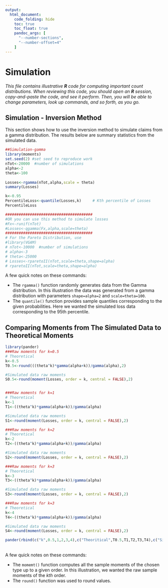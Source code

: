 ```yaml
---
output: 
  html_document:
    code_folding: hide
    toc: true
    toc_float: true
    pandoc_args: [
      "--number-sections",
      "--number-offset=4"
    ]
---
```


# Simulation 

*This file contains illustrative **R** code for computing important count distributions. When reviewing this code, you should open an **R** session, copy-and-paste the code, and see it perform. Then, you will be able to change parameters, look up commands, and so forth, as you go. *

## Simulation - Inversion Method
This section shows how to use the inversion method to simulate claims from a gamma distribution. The results below are summary statistics from the simulated data. 

```r
##Simulation-gamma
library(moments)
set.seed(2) #set seed to reproduce work 
nTot<-20000  #number of simulations
alpha<-2
theta<-100
         
Losses<-rgamma(nTot,alpha,scale = theta)  
summary(Losses)

k<-0.95
PercentileLoss<-quantile(Losses,k)     # Kth percentile of Losses 
PercentileLoss

#######################################
#OR you can use this method to simulate losses 
#Fx<-runif(nTot)
#Losses<-qgamma(Fx,alpha,scale=theta)
#######################################
# For the Pareto Distribution, use
#library(VGAM)
# nTot<-10000  #number of simulations
# alpha<-3
# theta<-25000
# Losses<-rparetoII(nTot,scale=theta,shape=alpha)
# rparetoII(nTot,scale=theta,shape=alpha) 
```
A few quick notes on these commands:

* The `rgamma()` function randomly generates data from the Gamma distribution.  In this illustration the data was generated from a gamma distribution with parameters `shape=alpha=2` and `scale=theta=100`. 
* The `quantile()` function provides sample quantiles corresponding to the given probabilities. Here we wanted the simulated loss data corresponding to the 95th percentile. 



## Comparing Moments from The Simulated Data to Theoretical Moments

```r
library(pander)
###Raw moments for k=0.5
# Theoretical 
k<-0.5
T0.5<-round(((theta^k)*gamma(alpha+k))/gamma(alpha),2)

#Simulated data raw moments
S0.5<-round(moment(Losses, order = k, central = FALSE),2)


###Raw moments for k=1
# Theoretical 
k<-1
T1<-((theta^k)*gamma(alpha+k))/gamma(alpha)

#Simulated data raw moments
S1<-round(moment(Losses, order = k, central = FALSE),2)

###Raw moments for k=2
# Theoretical 
k<-2
T2<-((theta^k)*gamma(alpha+k))/gamma(alpha)

#Simulated data raw moments
S2<-round(moment(Losses, order = k, central = FALSE),2)

###Raw moments for k=3
# Theoretical 
k<-3
T3<-((theta^k)*gamma(alpha+k))/gamma(alpha)

#Simulated data raw moments
S3<-round(moment(Losses, order = k, central = FALSE),2)

###Raw moments for k=3
# Theoretical 
k<-4
T4<-((theta^k)*gamma(alpha+k))/gamma(alpha)

#Simulated data raw moments
S4<-round(moment(Losses, order = k, central = FALSE),2)

pander(rbind(c("k",0.5,1,2,3,4),c("Theoritical",T0.5,T1,T2,T3,T4),c("Simulated",S0.5,S1,S2,S3,S4)))
```
<br/>
A few quick notes on these commands:

* The `momemt()` function computes all the sample moments of the chosen type up to a given order. In this illustration, we wanted the raw sample moments of the *kth* order.
* The `round()` function was used to round values. 

